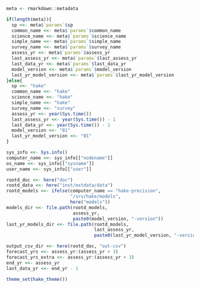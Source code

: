 ```r

meta <- rmarkdown::metadata

if(length(meta)){
  sp <<- meta$`params`$sp
  common_name <<- meta$`params`$common_name
  science_name <<- meta$`params`$science_name
  simple_name <<- meta$`params`$simple_name
  survey_name <<- meta$`params`$survey_name
  assess_yr <<- meta$`params`$assess_yr
  last_assess_yr <<- meta$`params`$last_assess_yr
  last_data_yr <<- meta$`params`$last_data_yr
  model_version <<- meta$`params`$model_version
  last_yr_model_version <<- meta$`params`$last_yr_model_version
}else{
  sp <<- "hake"
  common_name <<- "hake"
  science_name <<- "hake"
  simple_name <<- "hake"
  survey_name <<- "survey"
  assess_yr <<- year(Sys.time())
  last_assess_yr <<- year(Sys.time()) - 1
  last_data_yr <<- year(Sys.time()) - 1
  model_version <<- "01"
  last_yr_model_version <<- "01"
}

sys_info <<- Sys.info()
computer_name <<- sys_info[["nodename"]]
os_name <<- sys_info[["sysname"]]
user_name <<- sys_info[["user"]]

rootd_doc <<- here("doc")
rootd_data <<- here("inst/extdata/data")
rootd_models <<- ifelse(computer_name == "hake-precision",
                        "/srv/hake/models",
                        here("models"))
models_dir <<- file.path(rootd_models,
                         assess_yr,
                         paste0(model_version, "-version"))
last_yr_models_dir <<- file.path(rootd_models,
                                 last_assess_yr,
                                 paste0(last_yr_model_version, "-version"))

output_csv_dir <<- here(rootd_doc, "out-csv")
forecast_yrs <<- assess_yr:(assess_yr + 3)
forecast_yrs_extra <<- assess_yr:(assess_yr + 3)
end_yr <<- assess_yr
last_data_yr <<- end_yr - 1

theme_set(hake_theme())
```
